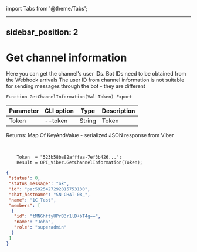 ﻿import Tabs from '@theme/Tabs';

---
sidebar_position: 2
---

# Get channel information
Here you can get the channel's user IDs. Bot IDs need to be obtained from the Webhook arrivals The user ID from channel information is not suitable for sending messages through the bot - they are different



`Function GetChannelInformation(Val Token) Export`

  | Parameter | CLI option | Type | Description |
  |-|-|-|-|
  | Token | --token | String | Token |

  
  Returns:  Map Of KeyAndValue - serialized JSON response from Viber

<br/>




```bsl title="Code example"
    Token  = "523b58ba82afffaa-7ef3b426...";
    Result = OPI_Viber.GetChannelInformation(Token);
```
 



```json title="Result"
{
 "status": 0,
 "status_message": "ok",
 "id": "pa:5925427292815753130",
 "chat_hostname": "SN-CHAT-08_",
 "name": "1C Test",
 "members": [
  {
   "id": "tMNGhftyUPrB3r1lD+bT4g==",
   "name": "John",
   "role": "superadmin"
  }
 ]
}
```
